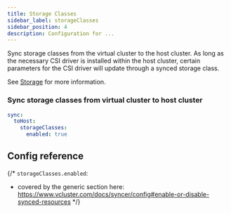 ```yaml
---
title: Storage Classes
sidebar_label: storageClasses
sidebar_position: 4
description: Configuration for ...
---
```




Sync storage classes from the virtual cluster to the host cluster. As long as the necessary CSI driver is installed within the host cluster, certain parameters for the CSI driver will update through a synced storage class.

See [Storage](/architecture/storage.mdx) for more information.

### Sync storage classes from virtual cluster to host cluster
```YAML
sync:
  toHost:
    storageClasses:
      enabled: true
```

## Config reference

{/*
`storageClasses.enabled`:
- covered by the generic section here: https://www.vcluster.com/docs/syncer/config#enable-or-disable-synced-resources
*/}

<EnableSwitch/>

